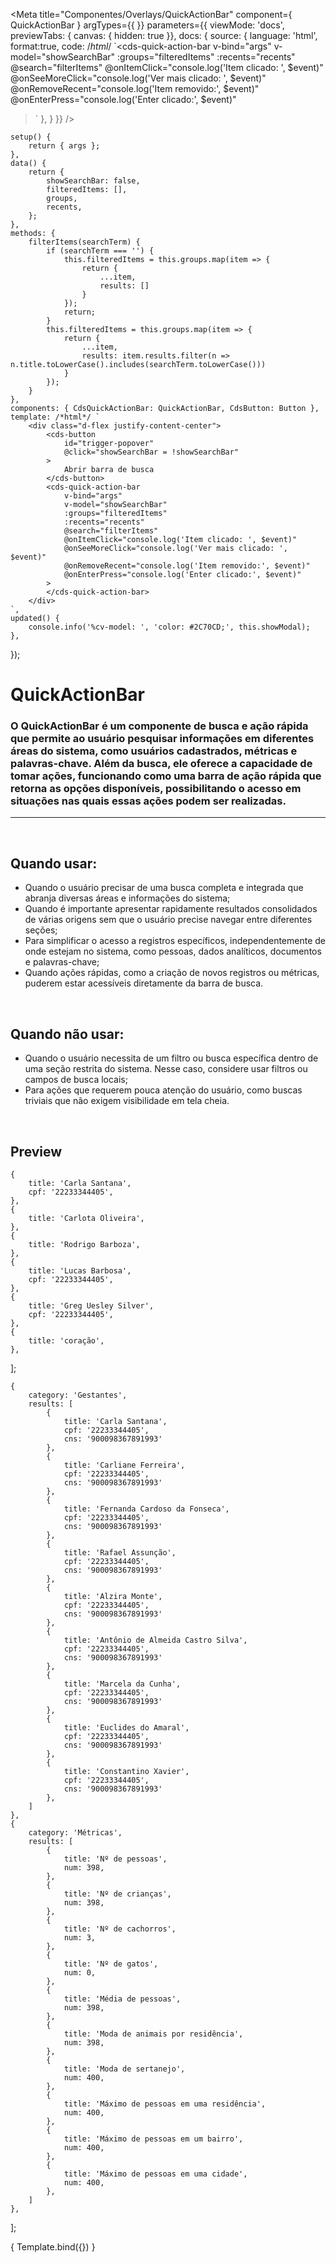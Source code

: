 
<Meta
	title="Componentes/Overlays/QuickActionBar"
	component={ QuickActionBar }
	argTypes={{
	}}
	parameters={{
		viewMode: 'docs',
		previewTabs: { canvas: { hidden: true }},
		docs: {
			source: {
				language: 'html',
				format:true,
				code: /*html*/
`<cds-quick-action-bar
	v-bind="args"
	v-model="showSearchBar"
	:groups="filteredItems"
	:recents="recents"
	@search="filterItems"
	@onItemClick="console.log('Item clicado: ', $event)"
	@onSeeMoreClick="console.log('Ver mais clicado: ', $event)"
	@onRemoveRecent="console.log('Item removido:', $event)"
	@onEnterPress="console.log('Enter clicado:', $event)"
>`
			},
		}
	}}
/>

	setup() {
		return { args };
	},
	data() {
		return {
			showSearchBar: false,
			filteredItems: [],
			groups,
			recents,
		};
	},
	methods: {
		filterItems(searchTerm) {
			if (searchTerm === '') {
				this.filteredItems = this.groups.map(item => {
					return {
						...item,
						results: []
					}
				});
				return;
			}
			this.filteredItems = this.groups.map(item => {
				return {
					...item,
					results: item.results.filter(n => n.title.toLowerCase().includes(searchTerm.toLowerCase()))
				}
			});
		}
	},
	components: { CdsQuickActionBar: QuickActionBar, CdsButton: Button },
	template: /*html*/ `
		<div class="d-flex justify-content-center">
			<cds-button
				id="trigger-popover"
				@click="showSearchBar = !showSearchBar"
			>
				Abrir barra de busca
			</cds-button>
			<cds-quick-action-bar
				v-bind="args"
				v-model="showSearchBar"
				:groups="filteredItems"
				:recents="recents"
				@search="filterItems"
				@onItemClick="console.log('Item clicado: ', $event)"
				@onSeeMoreClick="console.log('Ver mais clicado: ', $event)"
				@onRemoveRecent="console.log('Item removido:', $event)"
				@onEnterPress="console.log('Enter clicado:', $event)"
			>
			</cds-quick-action-bar>
		</div>
	`,
	updated() {
		console.info('%cv-model: ', 'color: #2C70CD;', this.showModal);
	},
});

# QuickActionBar

### O QuickActionBar é um componente de busca e ação rápida que permite ao usuário pesquisar informações em diferentes áreas do sistema, como usuários cadastrados, métricas e palavras-chave. Além da busca, ele oferece a capacidade de tomar ações, funcionando como uma barra de ação rápida que retorna as opções disponíveis, possibilitando o acesso em situações nas quais essas ações podem ser realizadas.
---
<br />

## Quando usar:
- Quando o usuário precisar de uma busca completa e integrada que abranja diversas áreas e informações do sistema;
- Quando é importante apresentar rapidamente resultados consolidados de várias origens sem que o usuário precise navegar entre diferentes seções;
- Para simplificar o acesso a registros específicos, independentemente de onde estejam no sistema, como pessoas, dados analíticos, documentos e palavras-chave;
- Quando ações rápidas, como a criação de novos registros ou métricas, puderem estar acessíveis diretamente da barra de busca.

<br />

## Quando não usar:
- Quando o usuário necessita de um filtro ou busca específica dentro de uma seção restrita do sistema. Nesse caso, considere usar filtros ou campos de busca locais;
- Para ações que requerem pouca atenção do usuário, como buscas triviais que não exigem visibilidade em tela cheia.

<br />

## Preview

	{
		title: 'Carla Santana',
		cpf: '22233344405',
	},
	{
		title: 'Carlota Oliveira',
	},
	{
		title: 'Rodrigo Barboza',
	},
	{
		title: 'Lucas Barbosa',
		cpf: '22233344405',
	},
	{
		title: 'Greg Uesley Silver',
		cpf: '22233344405',
	},
	{
		title: 'coração',
	},
];

	{
		category: 'Gestantes',
		results: [
			{
				title: 'Carla Santana',
				cpf: '22233344405',
				cns: '900098367891993'
			},
			{
				title: 'Carliane Ferreira',
				cpf: '22233344405',
				cns: '900098367891993'
			},
			{
				title: 'Fernanda Cardoso da Fonseca',
				cpf: '22233344405',
				cns: '900098367891993'
			},
			{
				title: 'Rafael Assunção',
				cpf: '22233344405',
				cns: '900098367891993'
			},
			{
				title: 'Alzira Monte',
				cpf: '22233344405',
				cns: '900098367891993'
			},
			{
				title: 'Antônio de Almeida Castro Silva',
				cpf: '22233344405',
				cns: '900098367891993'
			},
			{
				title: 'Marcela da Cunha',
				cpf: '22233344405',
				cns: '900098367891993'
			},
			{
				title: 'Euclides do Amaral',
				cpf: '22233344405',
				cns: '900098367891993'
			},
			{
				title: 'Constantino Xavier',
				cpf: '22233344405',
				cns: '900098367891993'
			},
		]
	},
	{
		category: 'Métricas',
		results: [
			{
				title: 'Nº de pessoas',
				num: 398,
			},
			{
				title: 'Nº de crianças',
				num: 398,
			},
			{
				title: 'Nº de cachorros',
				num: 3,
			},
			{
				title: 'Nº de gatos',
				num: 0,
			},
			{
				title: 'Média de pessoas',
				num: 398,
			},
			{
				title: 'Moda de animais por residência',
				num: 398,
			},
			{
				title: 'Moda de sertanejo',
				num: 400,
			},
			{
				title: 'Máximo de pessoas em uma residência',
				num: 400,
			},
			{
				title: 'Máximo de pessoas em um bairro',
				num: 400,
			},
			{
				title: 'Máximo de pessoas em uma cidade',
				num: 400,
			},
		]
	},
];

<Canvas>
	<Story
		name="QuickActionBar"
		args={{
			recents,
			groups,
		}}
	>
		{ Template.bind({}) }
	</Story>
</Canvas>

<ArgsTable story="QuickActionBar" />